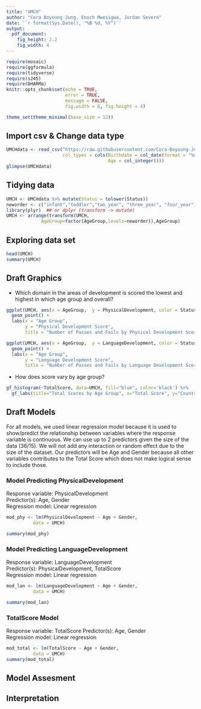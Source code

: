 ```yaml
---
title: "UMCH"
author: "Cora Boyoung Jung, Enoch Mwesigwa, Jordan Severn"
date: '`r format(Sys.Date(), "%B %d, %Y")`'
output: 
  pdf_document:
    fig_height: 2.2
    fig_width: 4
---
```


```r
require(mosaic)
require(ggformula)
require(tidyverse)
require(s245)
require(DHARMa)
knitr::opts_chunk$set(echo = TRUE, 
                      error = TRUE,
                      message = FALSE,
                      fig.width = 8, fig.height = 4)

theme_set(theme_minimal(base_size = 12))
```

## Import csv & Change data type
  
```r
UMCHdata <- read_csv("https://raw.githubusercontent.com/Cora-Boyoung-Jung/UMCH/main/data/UMCH.csv",
                     col_types = cols(Birthdate = col_date(format = "%m/%d/%Y"),
                                      Age = col_integer()))
glimpse(UMCHdata)
```
## Tidying data
  
```r
UMCH <- UMCHdata %>% mutate(Status = tolower(Status))
neworder <- c("infant","toddler","two_year", "three_year", "four_year")
library(plyr)  ## or dplyr (transform -> mutate)
UMCH <- arrange(transform(UMCH,
             AgeGroup=factor(AgeGroup,levels=neworder)),AgeGroup)
```

## Exploring data set
  
```r
head(UMCH)
summary(UMCH)
```

## Draft Graphics

- Which domain in the areas of development is scored the lowest and highest in which age group and overall? 
```r
ggplot(UMCH, aes(x = AgeGroup,  y = PhysicalDevelopment, color = Status)) +
  geom_point() +
  labs(x = "Age Group",
       y = "Physical Development Score",
       title = "Number of Passes and Fails by Physical Development Score")
```
```r
ggplot(UMCH, aes(x = AgeGroup,  y = LanguageDevelopment, color = Status)) +
  geom_point() +
  labs(x = "Age Group",
       y = "Language Development Score",
       title = "Number of Passes and Fails by Language Development Score")

```
- How does score vary by age group?  
```r
gf_histogram(~TotalScore, data=UMCH, fill="blue", color='black') %>% 
  gf_labs(title="Total Scores by Age Group", x="Total Score", y="Counts") + facet_wrap(~AgeGroup)

```

## Draft Models

For all models, we used linear regression model because it is used to show/predict the relationship between variables where the response variable is continuous. We can use up to 2 predictors given the size of the data (36/15). We will not add any interaction or random effect due to the size of the dataset. Our predictors will be Age and Gender because all other variables contributes to the Total Score which does not make logical sense to include those.     

### Model Predicting PhysicalDevelopment  
   
Response variable: PhysicalDevelopment  
Predictor(s): Age, Gender   
Regression model: Linear regression  

```r
mod_phy <- lm(PhysicalDevelopment ~ Age + Gender, 
          data = UMCH)

summary(mod_phy)
```

### Model Predicting LanguageDevelopment  
  
Response variable: LanguageDevelopment  
Predictor(s): PhysicalDevelopment, TotalScore   
Regression model: Linear regression  

```r
mod_lan <- lm(LanguageDevelopment ~ Age + Gender, 
          data = UMCH)

summary(mod_lan)
```

### TotalScore Model  
    
Response variable: TotalScore 
Predictor(s): Age, Gender   
Regression model: Linear regression 

```r
mod_total <- lm(TotalScore ~ Age + Gender,  
          data = UMCH)  
summary(mod_total)  
```

## Model Assesment



## Interpretation

